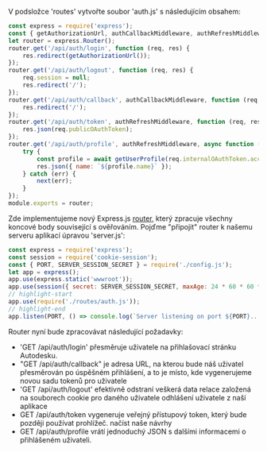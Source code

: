 V podsložce 'routes' vytvořte soubor 'auth.js' s následujícím obsahem:

```js title="routes/auth.js"
const express = require('express');
const { getAuthorizationUrl, authCallbackMiddleware, authRefreshMiddleware, getUserProfile } = require('../services/aps.js');
let router = express.Router();
router.get('/api/auth/login', function (req, res) {
    res.redirect(getAuthorizationUrl());
});
router.get('/api/auth/logout', function (req, res) {
    req.session = null;
    res.redirect('/');
});
router.get('/api/auth/callback', authCallbackMiddleware, function (req, res) {
    res.redirect('/');
});
router.get('/api/auth/token', authRefreshMiddleware, function (req, res) {
    res.json(req.publicOAuthToken);
});
router.get('/api/auth/profile', authRefreshMiddleware, async function (req, res, next) {
    try {
        const profile = await getUserProfile(req.internalOAuthToken.access_token);
        res.json({ name: `${profile.name}` });
    } catch (err) {
        next(err);
    }
});
module.exports = router;
```

Zde implementujeme nový Express.js [router](http://expressjs.com/en/4x/api.html#router), který
zpracuje všechny koncové body související s ověřováním. Pojďme "připojit" router k našemu serveru
aplikací úpravou 'server.js':

```js title="server.js"
const express = require('express');
const session = require('cookie-session');
const { PORT, SERVER_SESSION_SECRET } = require('./config.js');
let app = express();
app.use(express.static('wwwroot'));
app.use(session({ secret: SERVER_SESSION_SECRET, maxAge: 24 * 60 * 60 * 1000 }));
// highlight-start
app.use(require('./routes/auth.js'));
// highlight-end
app.listen(PORT, () => console.log(`Server listening on port ${PORT}...`));
```

Router nyní bude zpracovávat následující požadavky:

- 'GET /api/auth/login' přesměruje uživatele na přihlašovací stránku Autodesku.
- "GET /api/auth/callback" je adresa URL, na kterou bude náš uživatel přesměrován po úspěšném přihlášení,
a to je místo, kde vygenerujeme novou sadu tokenů pro uživatele
- 'GET /api/auth/logout' efektivně odstraní veškerá data relace založená na souborech cookie pro daného uživatele
odhlášení uživatele z naší aplikace
- GET /api/auth/token vygeneruje veřejný přístupový token, který bude později používat prohlížeč.
načíst naše návrhy
- GET /api/auth/profile vrátí jednoduchý JSON s dalšími informacemi o přihlášeném uživateli.